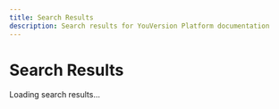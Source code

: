 ```yaml
---
title: Search Results
description: Search results for YouVersion Platform documentation
---
```


# Search Results

<div id="search-results">
  <div className="text-center py-8">
    <div className="animate-spin rounded-full h-8 w-8 border-b-2 border-primary mx-auto mb-4"></div>
    <p>Loading search results...</p>
  </div>
</div>

<script>
  // Simple search functionality
  const urlParams = new URLSearchParams(window.location.search);
  const query = urlParams.get('q');
  
  if (query) {
    // For now, just show the query
    document.getElementById('search-results').innerHTML = 
      '<div class="mb-6"><h1 class="text-2xl font-bold mb-2">Search Results</h1><p class="text-muted-foreground">Searching for: ' + query + '</p></div>';
  } else {
    document.getElementById('search-results').innerHTML = '<p>No search query provided.</p>';
  }
</script> 